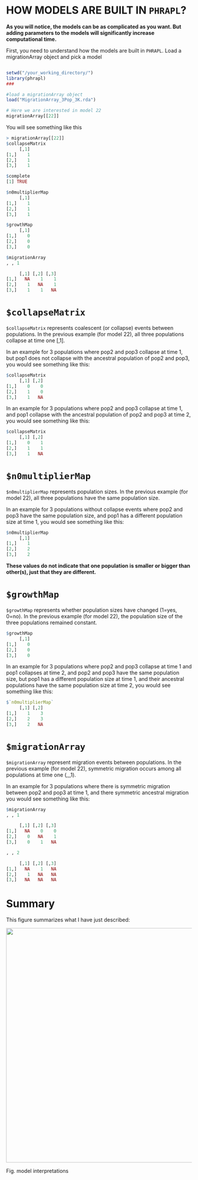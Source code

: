 HOW MODELS ARE BUILT IN `PHRAPL`?
=======

__As you will notice, the models can be as complicated as you want. But adding parameters to the models will significantly increase computational time.__

First, you need to understand how the models are built in `PHRAPL`. Load a migrationArray object and pick a model

```r

setwd("/your_working_directory/")
library(phrapl)
###

#load a migrationArray object
load("MigrationArray_3Pop_3K.rda")

# Here we are interested in model 22
migrationArray[[22]]
```

You will see something like this
```r
> migrationArray[[22]]
$collapseMatrix
     [,1]
[1,]    1
[2,]    1
[3,]    1

$complete
[1] TRUE

$n0multiplierMap
     [,1]
[1,]    1
[2,]    1
[3,]    1

$growthMap
     [,1]
[1,]    0
[2,]    0
[3,]    0

$migrationArray
, , 1

     [,1] [,2] [,3]
[1,]   NA    1    1
[2,]    1   NA    1
[3,]    1    1   NA

```


# `$collapseMatrix`
`$collapseMatrix` represents coalescent (or collapse) events between populations. In the previous example (for model 22), all three populations collapse at time one [,1]. 

In an example for 3 populations where pop2 and pop3 collapse at time 1, but pop1 does not collapse with the ancestral population of pop2 and pop3, you would see something like this:

```r
$collapseMatrix
     [,1] [,2]
[1,]    0    0
[2,]    1    0
[3,]    1   NA
```


In an example for 3 populations where pop2 and pop3 collapse at time 1, and pop1 collapse with the ancestral population of pop2 and pop3 at time 2, you would see something like this:

```r
$collapseMatrix
     [,1] [,2]
[1,]    0    1
[2,]    1    1
[3,]    1   NA
```


# `$n0multiplierMap`
`$n0multiplierMap` represents population sizes. In the previous example (for model 22), all three populations have the same population size. 

In an example for 3 populations without collapse events where pop2 and pop3 have the same population size, and pop1 has a different population size at time 1, you would see something like this:

```r
$n0multiplierMap
     [,1]
[1,]    1
[2,]    2
[3,]    2
```
__These values do not indicate that one population is smaller or bigger than other(s), just that they are different.__

# `$growthMap`
`$growthMap` represents whether population sizes have changed (1=yes, 0=no). In the previous example (for model 22), the population size of the three populations remained constant. 
```r
$growthMap
     [,1]
[1,]    0
[2,]    0
[3,]    0
```

In an example for 3 populations where pop2 and pop3 collapse at time 1 and pop1 collapses at time 2, and pop2 and pop3 have the same population size, but pop1 has a different population size at time 1, and their ancestral populations have the same population size at time 2, you would see something like this:

```r
$`n0multiplierMap`
     [,1] [,2]
[1,]    1    3
[2,]    2    3
[3,]    2   NA
```


# `$migrationArray`
`$migrationArray` represent migration events between populations. In the previous example (for model 22), symmetric migration occurs among all populations at time one (,,,1).

In an example for 3 populations where there is symmetric migration between pop2 and pop3 at time 1, and there symmetric ancestral migration you would see something like this:

```r
$migrationArray
, , 1

     [,1] [,2] [,3]
[1,]   NA    0    0
[2,]    0   NA    1
[3,]    0    1   NA

, , 2

     [,1] [,2] [,3]
[1,]   NA    1   NA
[2,]    1   NA   NA
[3,]   NA   NA   NA
```



# Summary
This figure summarizes what I have just described:

<img src="https://github.com/ariadnamorales/phrapl-manual/blob/master/images/model.interpretation2.png?raw=true" width="660" height="636" />

Fig. model interpretations
